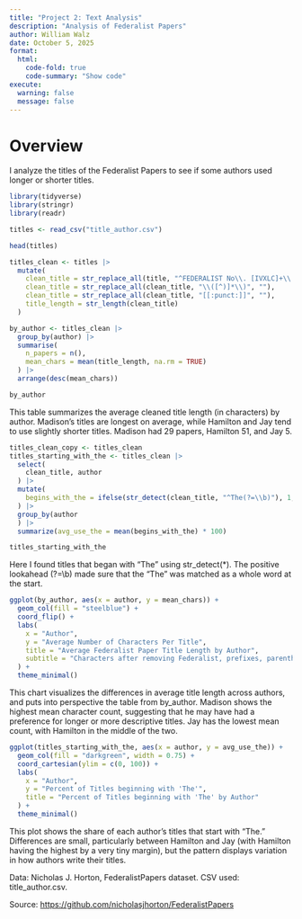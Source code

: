 ```yaml
---
title: "Project 2: Text Analysis"
description: "Analysis of Federalist Papers"
author: William Walz
date: October 5, 2025
format: 
  html:
    code-fold: true
    code-summary: "Show code"
execute: 
  warning: false
  message: false
---
```


# Overview

I analyze the titles of the Federalist Papers to see if some authors used longer or shorter titles.

```r
library(tidyverse)
library(stringr)
library(readr)

titles <- read_csv("title_author.csv")

head(titles)
```

```r
titles_clean <- titles |>
  mutate(
    clean_title = str_replace_all(title, "^FEDERALIST No\\. [IVXLC]+\\.\\s*", ""),
    clean_title = str_replace_all(clean_title, "\\([^)]*\\)", ""),
    clean_title = str_replace_all(clean_title, "[[:punct:]]", ""),
    title_length = str_length(clean_title)
  )

by_author <- titles_clean |>
  group_by(author) |>
  summarise(
    n_papers = n(),
    mean_chars = mean(title_length, na.rm = TRUE)
  ) |>
  arrange(desc(mean_chars))

by_author

```

This table summarizes the average cleaned title length (in characters) by author. Madison’s titles are longest on average, while Hamilton and Jay tend to use slightly shorter titles. Madison had 29 papers, Hamilton 51, and Jay 5.

```r
titles_clean_copy <- titles_clean
titles_starting_with_the <- titles_clean |>
  select(
    clean_title, author
  ) |>
  mutate(
    begins_with_the = ifelse(str_detect(clean_title, "^The(?=\\b)"), 1, 0)
  ) |>
  group_by(author
  ) |>
  summarize(avg_use_the = mean(begins_with_the) * 100)

titles_starting_with_the
```

Here I found titles that began with "The" using str_detect(\*). The positive lookahead (?=\\b) made sure that the "The" was matched as a whole word at the start.

```r
ggplot(by_author, aes(x = author, y = mean_chars)) + 
  geom_col(fill = "steelblue") +
  coord_flip() +
  labs(
    x = "Author",
    y = "Average Number of Characters Per Title",
    title = "Average Federalist Paper Title Length by Author",
    subtitle = "Characters after removing Federalist, prefixes, parentheses"
  ) +
  theme_minimal()
```

This chart visualizes the differences in average title length across authors, and puts into perspective the table from by_author. Madison shows the highest mean character count, suggesting that he may have had a preference for longer or more descriptive titles. Jay has the lowest mean count, with Hamilton in the middle of the two.

```r
ggplot(titles_starting_with_the, aes(x = author, y = avg_use_the)) +
  geom_col(fill = "darkgreen", width = 0.75) +
  coord_cartesian(ylim = c(0, 100)) +
  labs(
    x = "Author",
    y = "Percent of Titles beginning with 'The'",
    title = "Percent of Titles beginning with 'The' by Author"
  ) +
  theme_minimal()
```

This plot shows the share of each author’s titles that start with "The." Differences are small, particularly between Hamilton and Jay (with Hamilton having the highest by a very tiny margin), but the pattern displays variation in how authors write their titles.

Data: Nicholas J. Horton, FederalistPapers dataset. CSV used: title_author.csv.

Source: <https://github.com/nicholasjhorton/FederalistPapers>

